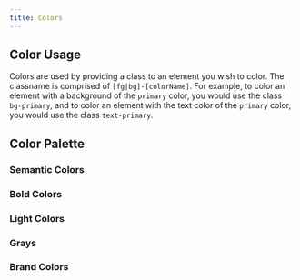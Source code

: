 ```yaml
---
title: Colors
---
```



## Color Usage

Colors are used by providing a class to an element you wish to color. The classname is comprised of `[fg|bg]-[colorName]`. For example, to color an element with a background of the `primary` color, you would use the class `bg-primary`, and to color an element with the text color of the `primary` color, you would use the class `text-primary`.

## Color Palette

### Semantic Colors

<Excerpt>
  <div
    style={{ display: "flex", flexDirection: "row", gap: 10, flexWrap: "wrap" }}
  >
    <ColorSwatch colorName="primary" fg="white" />
    <ColorSwatch colorName="secondary" fg="white" />
    <ColorSwatch colorName="success" fg="white" />
    <ColorSwatch colorName="danger" fg="white" />
    <ColorSwatch colorName="warning" fg="white" />
    <ColorSwatch colorName="info" fg="white" />
    <ColorSwatch colorName="light" fg="black" />
    <ColorSwatch colorName="dark" fg="white" />
  </div>
</Excerpt>

### Bold Colors

<Excerpt>
  <div
    style={{ display: "flex", flexDirection: "row", gap: 10, flexWrap: "wrap" }}
  >
    <ColorSwatch colorName="blue" fg="white" />
    <ColorSwatch colorName="azure" fg="white" />
    <ColorSwatch colorName="indigo" fg="white" />
    <ColorSwatch colorName="purple" fg="white" />
    <ColorSwatch colorName="pink" fg="white" />
    <ColorSwatch colorName="red" fg="white" />
    <ColorSwatch colorName="orange" fg="white" />
    <ColorSwatch colorName="yellow" fg="white" />
    <ColorSwatch colorName="lime" fg="white" />
    <ColorSwatch colorName="green" fg="white" />
    <ColorSwatch colorName="teal" fg="white" />
    <ColorSwatch colorName="cyan" fg="white" />
  </div>
</Excerpt>

### Light Colors

<Excerpt>
  <div
    style={{ display: "flex", flexDirection: "row", gap: 10, flexWrap: "wrap" }}
  >
    <ColorSwatch colorName="blue-lt" fg="black" />
    <ColorSwatch colorName="azure-lt" fg="black" />
    <ColorSwatch colorName="indigo-lt" fg="black" />
    <ColorSwatch colorName="purple-lt" fg="black" />
    <ColorSwatch colorName="pink-lt" fg="black" />
    <ColorSwatch colorName="red-lt" fg="black" />
    <ColorSwatch colorName="orange-lt" fg="black" />
    <ColorSwatch colorName="yellow-lt" fg="black" />
    <ColorSwatch colorName="lime-lt" fg="black" />
    <ColorSwatch colorName="green-lt" fg="black" />
    <ColorSwatch colorName="teal-lt" fg="black" />
    <ColorSwatch colorName="cyan-lt" fg="black" />
  </div>
</Excerpt>

### Grays

<Excerpt>
  <div
    style={{ display: "flex", flexDirection: "row", gap: 10, flexWrap: "wrap" }}
  >
    <ColorSwatch colorName="gray-50" fg="black" />
    <ColorSwatch colorName="gray-100" fg="black" />
    <ColorSwatch colorName="gray-200" fg="black" />
    <ColorSwatch colorName="gray-300" fg="black" />
    <ColorSwatch colorName="gray-400" fg="black" />
    <ColorSwatch colorName="gray-500" fg="black" />
    <ColorSwatch colorName="gray-600" fg="black" />
    <ColorSwatch colorName="gray-700" fg="black" />
    <ColorSwatch colorName="gray-800" fg="black" />
    <ColorSwatch colorName="gray-900" fg="black" />
  </div>
</Excerpt>

### Brand Colors

<Excerpt>
  <div
    style={{ display: "flex", flexDirection: "row", gap: 10, flexWrap: "wrap" }}
  >
    <ColorSwatch colorName="facebook" fg="white" />
    <ColorSwatch colorName="twitter" fg="white" />
    <ColorSwatch colorName="linkedin" fg="white" />
    <ColorSwatch colorName="google" fg="white" />
    <ColorSwatch colorName="youtube" fg="white" />
    <ColorSwatch colorName="vimeo" fg="white" />
    <ColorSwatch colorName="dribbble" fg="white" />
    <ColorSwatch colorName="github" fg="white" />
    <ColorSwatch colorName="instagram" fg="white" />
    <ColorSwatch colorName="pinterest" fg="white" />
    <ColorSwatch colorName="vk" fg="white" />
    <ColorSwatch colorName="rss" fg="white" />
    <ColorSwatch colorName="flickr" fg="white" />
    <ColorSwatch colorName="bitbucket" fg="white" />
    <ColorSwatch colorName="tabler" fg="white" />
  </div>
</Excerpt>
